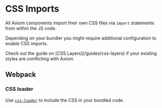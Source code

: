 
# CSS Imports

All Axiom components import their own CSS files via `import` statements from within the JS code.

Depending on your bundler you might require additional configuration to enable CSS imports.

<Callout type="info">
  Check out the guide on [CSS Layers](/guides/css-layers) if your existing
  styles are conflicting with Axiom.
</Callout>

## Webpack

### CSS loader

Use [`css-loader`](https://webpack.js.org/loaders/css-loader/) to include the CSS in your bundled code.
